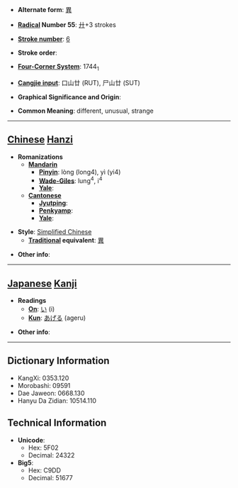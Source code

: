 * '''Alternate form''': [[異]]

* '''[[Wiktionary:Chinese radical index| Radical]] Number 55''': [[Wiktionary:Chinese radical index 廾|廾]]+3 strokes

* '''[[Wiktionary:Chinese total strokes index|Stroke number]]''': [[Wiktionary:Chinese total strokes index 6|6]]

* '''Stroke order''': 

* '''[[Wiktionary:Chinese four corner index|Four-Corner System]]''': 1744<sub>1</sub>

* '''[[Wiktionary:Chinese Cangjie index|Cangjie input]]''': 口山廿 (RUT), 尸山廿 (SUT)

* '''Graphical Significance and Origin''': 

* '''Common Meaning''': different, unusual, strange

----

== [[Chinese]] [[Hanzi]] ==

* '''Romanizations'''
** '''[[Mandarin]]'''
*** '''[[Pinyin]]''': lòng (long4), yì (yi4)
*** '''[[Wade-Giles]]''': lung<sup>4</sup>, i<sup>4</sup>
*** '''[[Yale]]''': 
** '''[[Cantonese]]'''
*** '''[[Jyutping]]''':
*** '''[[Penkyamp]]''': 
*** '''[[Yale]]''': 

* '''Style''': [[Simplified Chinese]] 
** '''[[Traditional Chinese|Traditional]] equivalent''': [[異]]

* '''Other info''': 

----

== [[Japanese]] [[Kanji]] ==

* '''Readings'''
** '''[[On]]''': [[い]] (i)
** '''[[Kun]]''': [[あげる]] (ageru)

* '''Other info''':  

----

== Dictionary Information ==

* KangXi: 0353.120
* Morobashi: 09591
* Dae Jaweon: 0668.130
* Hanyu Da Zidian: 10514.110

== Technical Information ==

* '''Unicode''':
** Hex: 5F02
** Decimal: 24322
* '''Big5''':
** Hex: C9DD
** Decimal: 51677